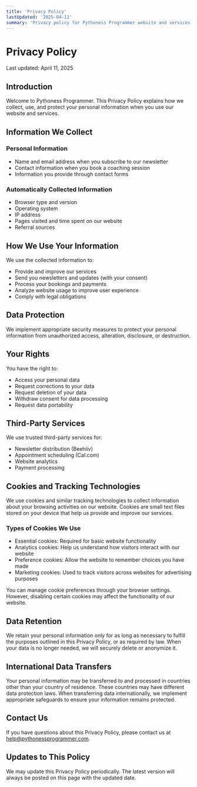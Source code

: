 ```yaml
---
title: 'Privacy Policy'
lastUpdated: '2025-04-11'
summary: 'Privacy policy for Pythoness Programmer website and services'
---
```


# Privacy Policy

Last updated: April 11, 2025

## Introduction

Welcome to Pythoness Programmer. This Privacy Policy explains how we collect, use, and protect your personal information when you use our website and services.

## Information We Collect

### Personal Information
- Name and email address when you subscribe to our newsletter
- Contact information when you book a coaching session
- Information you provide through contact forms

### Automatically Collected Information
- Browser type and version
- Operating system
- IP address
- Pages visited and time spent on our website
- Referral sources

## How We Use Your Information

We use the collected information to:
- Provide and improve our services
- Send you newsletters and updates (with your consent)
- Process your bookings and payments
- Analyze website usage to improve user experience
- Comply with legal obligations

## Data Protection

We implement appropriate security measures to protect your personal information from unauthorized access, alteration, disclosure, or destruction.

## Your Rights

You have the right to:
- Access your personal data
- Request corrections to your data
- Request deletion of your data
- Withdraw consent for data processing
- Request data portability

## Third-Party Services

We use trusted third-party services for:
- Newsletter distribution (Beehiiv)
- Appointment scheduling (Cal.com)
- Website analytics
- Payment processing

## Cookies and Tracking Technologies

We use cookies and similar tracking technologies to collect information about your browsing activities on our website. Cookies are small text files stored on your device that help us provide and improve our services.

### Types of Cookies We Use
- Essential cookies: Required for basic website functionality
- Analytics cookies: Help us understand how visitors interact with our website
- Preference cookies: Allow the website to remember choices you have made
- Marketing cookies: Used to track visitors across websites for advertising purposes

You can manage cookie preferences through your browser settings. However, disabling certain cookies may affect the functionality of our website.

## Data Retention

We retain your personal information only for as long as necessary to fulfill the purposes outlined in this Privacy Policy, or as required by law. When your data is no longer needed, we will securely delete or anonymize it.

## International Data Transfers

Your personal information may be transferred to and processed in countries other than your country of residence. These countries may have different data protection laws. When transferring data internationally, we implement appropriate safeguards to ensure your information remains protected.

## Contact Us

If you have questions about this Privacy Policy, please contact us at help@pythonessprogrammer.com.

## Updates to This Policy

We may update this Privacy Policy periodically. The latest version will always be posted on this page with the updated date. 
